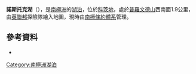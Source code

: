 '''諾斯托克湖'''（{{lang-en|Nostoc Lake}}），是[[南極洲|南極洲]]的[[湖泊|湖泊]]，位於[[科茨地|科茨地]]，處於[[普羅文德山|普羅文德山]]西南面1.9公里，由[[英聯邦|英聯邦]]探險隊繪入地圖，現時由[[南極條約體系|南極條約體系]]管理。

==參考資料==
*{{usgs-gazetteer}}

{{coord|80|24|S|30|5|W|display=title}}

{{DEFAULTSORT:Nostoc Lake}}
[[Category:南極洲湖泊|Category:南極洲湖泊]]


{{CoatsLand-geo-stub}}